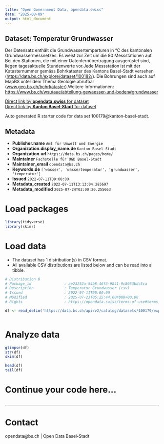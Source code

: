 ```yaml
---
title: "Open Government Data, opendata.swiss"
date: "2025-08-09"
output: html_document
---
```


## Dataset: Temperatur Grundwasser

Der Datensatz enthält die Grundwassertemparturen in °C des kantonalen Grundwassermessnetzes. Es weist zur Zeit um die 80 Messstationen auf. Bei den Stationen, die mit einer Datenfernübertragung ausgerüstet sind, liegen tagesaktuelle Stundenwerte vor.Jede Messstation ist mit der Katasternummer gemäss Bohrkataster des Kantons Basel-Stadt versehen ([https://data.bs.ch/explore/dataset/100182/](https://data.bs.ch/explore/dataset/100182/)). Die Bohrungen sind auch auf MapBS unter dem Thema Geologie abrufbar ([www.geo.bs.ch/bohrkataster](http://www.geo.bs.ch/bohrkataster)).Weitere Informationen: [https://www.bs.ch/wsu/aue/abteilung-gewaesser-und-boden#grundwasser](https://www.bs.ch/wsu/aue/abteilung-gewaesser-und-boden#grundwasser)

[Direct link by **opendata.swiss** for dataset](https://opendata.swiss/de/dataset/temperatur-grundwasser)<br>
[Direct link by **Kanton Basel-Stadt** for dataset](https://data.bs.ch/explore/dataset/100179/)

Auto generated R starter code for data set 100179@kanton-basel-stadt.

## Metadata

- **Publisher.name** `Amt für Umwelt und Energie`
- **Organization.display_name.de** `Kanton Basel-Stadt`
- **Organization.url** `https://data.bs.ch/pages/home/`
- **Maintainer** `Fachstelle für OGD Basel-Stadt`
- **Maintainer_email** `opendata@bs.ch`
- **Keywords.de** `['wasser', 'wassertemperatur', 'grundwasser', 'temperatur']`
- **Issued** `2022-07-11T00:00:00`
- **Metadata_created** `2022-07-11T13:13:04.285697`
- **Metadata_modified** `2025-07-24T02:00:20.255663`


# Load packages

```r

library(tidyverse)
library(skimr)

```

# Load data

-   The dataset has 1 distribution(s) in CSV format.
-   All available CSV distributions are listed below and can be read into a tibble.

```r

# Distribution 0
# Package_id               : ae23252a-54b8-46f3-9841-9c8053bdc5ca
# Description              : Temperatur Grundwasser (csv)
# Issued                   : 2022-07-11T00:00:00
# Modified                 : 2025-07-23T05:25:44.604000+00:00
# Rights                   : https://opendata.swiss/terms-of-use#terms_by

df <- read_delim('https://data.bs.ch/api/v2/catalog/datasets/100179/exports/csv?use_labels=true')



```

# Analyze data

```r

glimpse(df)
str(df)
skim(df)

head(df)
tail(df)

```

# Continue your code here...

```r

```

------------------------------------------------------------------------

# Contact

opendata@bs.ch | Open Data Basel-Stadt
